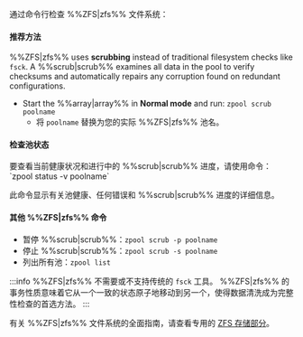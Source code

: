 通过命令行检查 %%ZFS|zfs%% 文件系统：

<h4>推荐方法</h4>

%%ZFS|zfs%% uses **scrubbing** instead of traditional filesystem checks like `fsck`. A %%scrub|scrub%% examines all data in the pool to verify checksums and automatically repairs any corruption found on redundant configurations.

- Start the %%array|array%% in **Normal mode** and run: `zpool scrub poolname`
  - 将 `poolname` 替换为您的实际 %%ZFS|zfs%% 池名。

<h4>检查池状态</h4>
要查看当前健康状况和进行中的 %%scrub|scrub%% 进度，请使用命令：`zpool status -v poolname`

此命令显示有关池健康、任何错误和 %%scrub|scrub%% 进度的详细信息。

<h4>其他 %%ZFS|zfs%% 命令</h4>

- 暂停 %%scrub|scrub%%：`zpool scrub -p poolname`
- 停止 %%scrub|scrub%%：`zpool scrub -s poolname`
- 列出所有池：`zpool list`

:::info
%%ZFS|zfs%% 不需要或不支持传统的 `fsck` 工具。 %%ZFS|zfs%% 的事务性质意味着它从一个一致的状态原子地移动到另一个，使得数据清洗成为完整性检查的首选方法。
:::

有关 %%ZFS|zfs%% 文件系统的全面指南，请查看专用的 [ZFS 存储部分](../../../advanced-configurations/optimize-storage/zfs-storage.mdx)。

